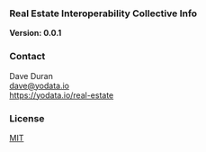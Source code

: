### Real Estate Interoperability Collective Info


**Version: 0.0.1**



### Contact
Dave Duran  
dave@yodata.io  
https://yodata.io/real-estate  


### License

[MIT](https://opensource.org/licenses/MIT)

